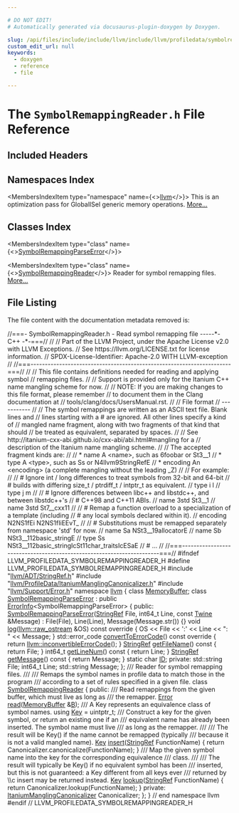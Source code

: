 ```yaml
---

# DO NOT EDIT!
# Automatically generated via docusaurus-plugin-doxygen by Doxygen.

slug: /api/files/include/include/llvm/include/llvm/profiledata/symbolremappingreader-h
custom_edit_url: null
keywords:
  - doxygen
  - reference
  - file

---
```





# The `SymbolRemappingReader.h` File Reference

<DoxygenPage pluginConfig={pluginConfig}>



## Included Headers

<IncludesList>
<IncludesListItem
  filePath="llvm/ADT/StringRef.h"
  permalink="/docs/api/files/include/include/llvm/include/llvm/adt/stringref-h"
  isLocal="true" />
<IncludesListItem
  filePath="llvm/ProfileData/ItaniumManglingCanonicalizer.h"
  permalink="/docs/api/files/include/include/llvm/include/llvm/profiledata/itaniummanglingcanonicalizer-h"
  isLocal="true" />
<IncludesListItem
  filePath="llvm/Support/Error.h"
  permalink="/docs/api/files/include/include/llvm/include/llvm/support/error-h"
  isLocal="true" />
</IncludesList>

## Namespaces Index

<MembersIndex>

<MembersIndexItem
  type="namespace"
  name={<><a href="/docs/api/namespaces/llvm">llvm</a></>}>
This is an optimization pass for GlobalISel generic memory operations. <a href="/docs/api/namespaces/llvm/#details">More...</a>
</MembersIndexItem>

</MembersIndex>

## Classes Index

<MembersIndex>

<MembersIndexItem
  type="class"
  name={<><a href="/docs/api/classes/llvm/symbolremappingparseerror">SymbolRemappingParseError</a></>}>
</MembersIndexItem>

<MembersIndexItem
  type="class"
  name={<><a href="/docs/api/classes/llvm/symbolremappingreader">SymbolRemappingReader</a></>}>
Reader for symbol remapping files. <a href="/docs/api/classes/llvm/symbolremappingreader/#details">More...</a>
</MembersIndexItem>

</MembersIndex>


## File Listing

The file content with the documentation metadata removed is:

<ProgramListing>

<Link id="l00001" /><CodeLine lineNumber="1"><span class="doxyHighlightComment">//===- SymbolRemappingReader.h - Read symbol remapping file -----&#42;- C++ -&#42;-===//</span></CodeLine>
<Link id="l00002" /><CodeLine lineNumber="2"><span class="doxyHighlightComment">//</span></CodeLine>
<Link id="l00003" /><CodeLine lineNumber="3"><span class="doxyHighlightComment">// Part of the LLVM Project, under the Apache License v2.0 with LLVM Exceptions.</span></CodeLine>
<Link id="l00004" /><CodeLine lineNumber="4"><span class="doxyHighlightComment">// See https://llvm.org/LICENSE.txt for license information.</span></CodeLine>
<Link id="l00005" /><CodeLine lineNumber="5"><span class="doxyHighlightComment">// SPDX-License-Identifier: Apache-2.0 WITH LLVM-exception</span></CodeLine>
<Link id="l00006" /><CodeLine lineNumber="6"><span class="doxyHighlightComment">//</span></CodeLine>
<Link id="l00007" /><CodeLine lineNumber="7"><span class="doxyHighlightComment">//===----------------------------------------------------------------------===//</span></CodeLine>
<Link id="l00008" /><CodeLine lineNumber="8"><span class="doxyHighlightComment">//</span></CodeLine>
<Link id="l00009" /><CodeLine lineNumber="9"><span class="doxyHighlightComment">// This file contains definitions needed for reading and applying symbol</span></CodeLine>
<Link id="l00010" /><CodeLine lineNumber="10"><span class="doxyHighlightComment">// remapping files.</span></CodeLine>
<Link id="l00011" /><CodeLine lineNumber="11"><span class="doxyHighlightComment">//</span></CodeLine>
<Link id="l00012" /><CodeLine lineNumber="12"><span class="doxyHighlightComment">// Support is provided only for the Itanium C++ name mangling scheme for now.</span></CodeLine>
<Link id="l00013" /><CodeLine lineNumber="13"><span class="doxyHighlightComment">//</span></CodeLine>
<Link id="l00014" /><CodeLine lineNumber="14"><span class="doxyHighlightComment">// NOTE: If you are making changes to this file format, please remember</span></CodeLine>
<Link id="l00015" /><CodeLine lineNumber="15"><span class="doxyHighlightComment">//       to document them in the Clang documentation at</span></CodeLine>
<Link id="l00016" /><CodeLine lineNumber="16"><span class="doxyHighlightComment">//       tools/clang/docs/UsersManual.rst.</span></CodeLine>
<Link id="l00017" /><CodeLine lineNumber="17"><span class="doxyHighlightComment">//</span></CodeLine>
<Link id="l00018" /><CodeLine lineNumber="18"><span class="doxyHighlightComment">// File format</span></CodeLine>
<Link id="l00019" /><CodeLine lineNumber="19"><span class="doxyHighlightComment">// -----------</span></CodeLine>
<Link id="l00020" /><CodeLine lineNumber="20"><span class="doxyHighlightComment">//</span></CodeLine>
<Link id="l00021" /><CodeLine lineNumber="21"><span class="doxyHighlightComment">// The symbol remappings are written as an ASCII text file. Blank lines and</span></CodeLine>
<Link id="l00022" /><CodeLine lineNumber="22"><span class="doxyHighlightComment">// lines starting with a # are ignored. All other lines specify a kind of</span></CodeLine>
<Link id="l00023" /><CodeLine lineNumber="23"><span class="doxyHighlightComment">// mangled name fragment, along with two fragments of that kind that should</span></CodeLine>
<Link id="l00024" /><CodeLine lineNumber="24"><span class="doxyHighlightComment">// be treated as equivalent, separated by spaces.</span></CodeLine>
<Link id="l00025" /><CodeLine lineNumber="25"><span class="doxyHighlightComment">//</span></CodeLine>
<Link id="l00026" /><CodeLine lineNumber="26"><span class="doxyHighlightComment">// See http://itanium-cxx-abi.github.io/cxx-abi/abi.html#mangling for a</span></CodeLine>
<Link id="l00027" /><CodeLine lineNumber="27"><span class="doxyHighlightComment">// description of the Itanium name mangling scheme.</span></CodeLine>
<Link id="l00028" /><CodeLine lineNumber="28"><span class="doxyHighlightComment">//</span></CodeLine>
<Link id="l00029" /><CodeLine lineNumber="29"><span class="doxyHighlightComment">// The accepted fragment kinds are:</span></CodeLine>
<Link id="l00030" /><CodeLine lineNumber="30"><span class="doxyHighlightComment">//</span></CodeLine>
<Link id="l00031" /><CodeLine lineNumber="31"><span class="doxyHighlightComment">//  &#42; name  A &lt;name&gt;, such as 6foobar or St3&#95;&#95;1</span></CodeLine>
<Link id="l00032" /><CodeLine lineNumber="32"><span class="doxyHighlightComment">//  &#42; type  A &lt;type&gt;, such as Ss or N4llvm9StringRefE</span></CodeLine>
<Link id="l00033" /><CodeLine lineNumber="33"><span class="doxyHighlightComment">//  &#42; encoding  An &lt;encoding&gt; (a complete mangling without the leading &#95;Z)</span></CodeLine>
<Link id="l00034" /><CodeLine lineNumber="34"><span class="doxyHighlightComment">//</span></CodeLine>
<Link id="l00035" /><CodeLine lineNumber="35"><span class="doxyHighlightComment">// For example:</span></CodeLine>
<Link id="l00036" /><CodeLine lineNumber="36"><span class="doxyHighlightComment">//</span></CodeLine>
<Link id="l00037" /><CodeLine lineNumber="37"><span class="doxyHighlightComment">// # Ignore int / long differences to treat symbols from 32-bit and 64-bit</span></CodeLine>
<Link id="l00038" /><CodeLine lineNumber="38"><span class="doxyHighlightComment">// # builds with differing size&#95;t / ptrdiff&#95;t / intptr&#95;t as equivalent.</span></CodeLine>
<Link id="l00039" /><CodeLine lineNumber="39"><span class="doxyHighlightComment">// type i l</span></CodeLine>
<Link id="l00040" /><CodeLine lineNumber="40"><span class="doxyHighlightComment">// type j m</span></CodeLine>
<Link id="l00041" /><CodeLine lineNumber="41"><span class="doxyHighlightComment">//</span></CodeLine>
<Link id="l00042" /><CodeLine lineNumber="42"><span class="doxyHighlightComment">// # Ignore differences between libc++ and libstdc++, and between libstdc++&#39;s</span></CodeLine>
<Link id="l00043" /><CodeLine lineNumber="43"><span class="doxyHighlightComment">// # C++98 and C++11 ABIs.</span></CodeLine>
<Link id="l00044" /><CodeLine lineNumber="44"><span class="doxyHighlightComment">// name 3std St3&#95;&#95;1</span></CodeLine>
<Link id="l00045" /><CodeLine lineNumber="45"><span class="doxyHighlightComment">// name 3std St7&#95;&#95;cxx11</span></CodeLine>
<Link id="l00046" /><CodeLine lineNumber="46"><span class="doxyHighlightComment">//</span></CodeLine>
<Link id="l00047" /><CodeLine lineNumber="47"><span class="doxyHighlightComment">// # Remap a function overload to a specialization of a template (including</span></CodeLine>
<Link id="l00048" /><CodeLine lineNumber="48"><span class="doxyHighlightComment">// # any local symbols declared within it).</span></CodeLine>
<Link id="l00049" /><CodeLine lineNumber="49"><span class="doxyHighlightComment">// encoding N2NS1fEi N2NS1fIiEEvT&#95;</span></CodeLine>
<Link id="l00050" /><CodeLine lineNumber="50"><span class="doxyHighlightComment">//</span></CodeLine>
<Link id="l00051" /><CodeLine lineNumber="51"><span class="doxyHighlightComment">// # Substitutions must be remapped separately from namespace &#39;std&#39; for now.</span></CodeLine>
<Link id="l00052" /><CodeLine lineNumber="52"><span class="doxyHighlightComment">// name Sa NSt3&#95;&#95;19allocatorE</span></CodeLine>
<Link id="l00053" /><CodeLine lineNumber="53"><span class="doxyHighlightComment">// name Sb NSt3&#95;&#95;112basic&#95;stringE</span></CodeLine>
<Link id="l00054" /><CodeLine lineNumber="54"><span class="doxyHighlightComment">// type Ss NSt3&#95;&#95;112basic&#95;stringIcSt11char&#95;traitsIcESaE</span></CodeLine>
<Link id="l00055" /><CodeLine lineNumber="55"><span class="doxyHighlightComment">// # ...</span></CodeLine>
<Link id="l00056" /><CodeLine lineNumber="56"><span class="doxyHighlightComment">//</span></CodeLine>
<Link id="l00057" /><CodeLine lineNumber="57"><span class="doxyHighlightComment">//===----------------------------------------------------------------------===//</span></CodeLine>
<Link id="l00058" /><CodeLine lineNumber="58"></CodeLine>
<Link id="l00059" /><CodeLine lineNumber="59"><span class="doxyHighlightPreprocessor">#ifndef LLVM&#95;PROFILEDATA&#95;SYMBOLREMAPPINGREADER&#95;H</span></CodeLine>
<Link id="l00060" /><CodeLine lineNumber="60"><span class="doxyHighlightPreprocessor">#define LLVM&#95;PROFILEDATA&#95;SYMBOLREMAPPINGREADER&#95;H</span></CodeLine>
<Link id="l00061" /><CodeLine lineNumber="61"></CodeLine>
<Link id="l00062" /><CodeLine lineNumber="62"><span class="doxyHighlightPreprocessor">#include &quot;<a href="/docs/api/files/include/include/llvm/include/llvm/adt/stringref-h">llvm/ADT/StringRef.h</a>&quot;</span></CodeLine>
<Link id="l00063" /><CodeLine lineNumber="63"><span class="doxyHighlightPreprocessor">#include &quot;<a href="/docs/api/files/include/include/llvm/include/llvm/profiledata/itaniummanglingcanonicalizer-h">llvm/ProfileData/ItaniumManglingCanonicalizer.h</a>&quot;</span></CodeLine>
<Link id="l00064" /><CodeLine lineNumber="64"><span class="doxyHighlightPreprocessor">#include &quot;<a href="/docs/api/files/include/include/llvm/include/llvm/support/error-h">llvm/Support/Error.h</a>&quot;</span></CodeLine>
<Link id="l00065" /><CodeLine lineNumber="65"></CodeLine>
<Link id="l00066" /><CodeLine lineNumber="66"><span class="doxyHighlightKeyword">namespace </span><span class="doxyHighlight"><a href="/docs/api/namespaces/llvm">llvm</a> &#123;</span></CodeLine>
<Link id="l00067" /><CodeLine lineNumber="67"></CodeLine>
<Link id="l00068" /><CodeLine lineNumber="68"><span class="doxyHighlightKeyword">class </span><span class="doxyHighlight"><a href="/docs/api/classes/llvm/memorybuffer">MemoryBuffer</a>;</span></CodeLine>
<Link id="l00069" /><CodeLine lineNumber="69"></CodeLine>
<Link id="l00070" /><CodeLine lineNumber="70" lineLink="/docs/api/classes/llvm/symbolremappingparseerror"><span class="doxyHighlightKeyword">class </span><span class="doxyHighlight"><a href="/docs/api/classes/llvm/symbolremappingparseerror/#a4259b900b01eebdd7607b77a84766f43">SymbolRemappingParseError</a> : </span><span class="doxyHighlightKeyword">public</span><span class="doxyHighlight"> <a href="/docs/api/classes/llvm/errorinfo">ErrorInfo</a>&lt;SymbolRemappingParseError&gt; &#123;</span></CodeLine>
<Link id="l00071" /><CodeLine lineNumber="71"><span class="doxyHighlightKeyword">public</span><span class="doxyHighlight">:</span></CodeLine>
<Link id="l00072" /><CodeLine lineNumber="72" lineLink="/docs/api/classes/llvm/symbolremappingparseerror/#a4259b900b01eebdd7607b77a84766f43"><span class="doxyHighlight">  <a href="/docs/api/classes/llvm/symbolremappingparseerror/#a4259b900b01eebdd7607b77a84766f43">SymbolRemappingParseError</a>(<a href="/docs/api/classes/llvm/stringref">StringRef</a> File, int64&#95;t Line, </span><span class="doxyHighlightKeyword">const</span><span class="doxyHighlight"> <a href="/docs/api/classes/llvm/twine">Twine</a> &amp;Message)</span></CodeLine>
<Link id="l00073" /><CodeLine lineNumber="73"><span class="doxyHighlight">      : File(File), Line(Line), Message(Message.str()) &#123;&#125;</span></CodeLine>
<Link id="l00074" /><CodeLine lineNumber="74"></CodeLine>
<Link id="l00075" /><CodeLine lineNumber="75" lineLink="/docs/api/classes/llvm/symbolremappingparseerror/#a7e4a49ff47a35f64dc57dfcb06c97434"><span class="doxyHighlight">  </span><span class="doxyHighlightKeywordType">void</span><span class="doxyHighlight"> <a href="/docs/api/classes/llvm/symbolremappingparseerror/#a7e4a49ff47a35f64dc57dfcb06c97434">log</a>(<a href="/docs/api/classes/llvm/raw-ostream">llvm::raw&#95;ostream</a> &amp;OS)</span><span class="doxyHighlightKeyword"> const override </span><span class="doxyHighlight">&#123;</span></CodeLine>
<Link id="l00076" /><CodeLine lineNumber="76"><span class="doxyHighlight">    OS &lt;&lt; File &lt;&lt; </span><span class="doxyHighlightCharLiteral">&#39;:&#39;</span><span class="doxyHighlight"> &lt;&lt; Line &lt;&lt; </span><span class="doxyHighlightStringLiteral">&quot;: &quot;</span><span class="doxyHighlight"> &lt;&lt; Message;</span></CodeLine>
<Link id="l00077" /><CodeLine lineNumber="77"><span class="doxyHighlight">  &#125;</span></CodeLine>
<Link id="l00078" /><CodeLine lineNumber="78" lineLink="/docs/api/classes/llvm/symbolremappingparseerror/#a1ac026825e826f03ba831e2a77c65fe2"><span class="doxyHighlight">  std::error&#95;code <a href="/docs/api/classes/llvm/symbolremappingparseerror/#a1ac026825e826f03ba831e2a77c65fe2">convertToErrorCode</a>()</span><span class="doxyHighlightKeyword"> const override </span><span class="doxyHighlight">&#123;</span></CodeLine>
<Link id="l00079" /><CodeLine lineNumber="79"><span class="doxyHighlight">    </span><span class="doxyHighlightKeywordFlow">return</span><span class="doxyHighlight"> <a href="/docs/api/namespaces/llvm/#a2b43c21951d0948b34bcf7019949032d">llvm::inconvertibleErrorCode</a>();</span></CodeLine>
<Link id="l00080" /><CodeLine lineNumber="80"><span class="doxyHighlight">  &#125;</span></CodeLine>
<Link id="l00081" /><CodeLine lineNumber="81"></CodeLine>
<Link id="l00082" /><CodeLine lineNumber="82" lineLink="/docs/api/classes/llvm/symbolremappingparseerror/#a43ccefacfd5e7ed0853ca34fff31810d"><span class="doxyHighlight">  <a href="/docs/api/classes/llvm/stringref">StringRef</a> <a href="/docs/api/classes/llvm/symbolremappingparseerror/#a43ccefacfd5e7ed0853ca34fff31810d">getFileName</a>()</span><span class="doxyHighlightKeyword"> const </span><span class="doxyHighlight">&#123; </span><span class="doxyHighlightKeywordFlow">return</span><span class="doxyHighlight"> File; &#125;</span></CodeLine>
<Link id="l00083" /><CodeLine lineNumber="83" lineLink="/docs/api/classes/llvm/symbolremappingparseerror/#a217ad16f31a72df240a9dc84ae82c7b8"><span class="doxyHighlight">  int64&#95;t <a href="/docs/api/classes/llvm/symbolremappingparseerror/#a217ad16f31a72df240a9dc84ae82c7b8">getLineNum</a>()</span><span class="doxyHighlightKeyword"> const </span><span class="doxyHighlight">&#123; </span><span class="doxyHighlightKeywordFlow">return</span><span class="doxyHighlight"> Line; &#125;</span></CodeLine>
<Link id="l00084" /><CodeLine lineNumber="84" lineLink="/docs/api/classes/llvm/symbolremappingparseerror/#a316b8b3fd59636aa35cb7e23ff727e11"><span class="doxyHighlight">  <a href="/docs/api/classes/llvm/stringref">StringRef</a> <a href="/docs/api/classes/llvm/symbolremappingparseerror/#a316b8b3fd59636aa35cb7e23ff727e11">getMessage</a>()</span><span class="doxyHighlightKeyword"> const </span><span class="doxyHighlight">&#123; </span><span class="doxyHighlightKeywordFlow">return</span><span class="doxyHighlight"> Message; &#125;</span></CodeLine>
<Link id="l00085" /><CodeLine lineNumber="85"></CodeLine>
<Link id="l00086" /><CodeLine lineNumber="86" lineLink="/docs/api/classes/llvm/symbolremappingparseerror/#a75c07900190632206f5fe778185878a9"><span class="doxyHighlight">  </span><span class="doxyHighlightKeyword">static</span><span class="doxyHighlight"> </span><span class="doxyHighlightKeywordType">char</span><span class="doxyHighlight"> <a href="/docs/api/classes/llvm/symbolremappingparseerror/#a75c07900190632206f5fe778185878a9">ID</a>;</span></CodeLine>
<Link id="l00087" /><CodeLine lineNumber="87"></CodeLine>
<Link id="l00088" /><CodeLine lineNumber="88"><span class="doxyHighlightKeyword">private</span><span class="doxyHighlight">:</span></CodeLine>
<Link id="l00089" /><CodeLine lineNumber="89"><span class="doxyHighlight">  std::string File;</span></CodeLine>
<Link id="l00090" /><CodeLine lineNumber="90"><span class="doxyHighlight">  int64&#95;t Line;</span></CodeLine>
<Link id="l00091" /><CodeLine lineNumber="91"><span class="doxyHighlight">  std::string Message;</span></CodeLine>
<Link id="l00092" /><CodeLine lineNumber="92"><span class="doxyHighlight">&#125;;</span></CodeLine>
<Link id="l00093" /><CodeLine lineNumber="93"></CodeLine>
<Link id="l00094" /><CodeLine lineNumber="94"><span class="doxyHighlightComment">/// Reader for symbol remapping files.</span></CodeLine>
<Link id="l00095" /><CodeLine lineNumber="95"><span class="doxyHighlightComment">///</span></CodeLine>
<Link id="l00096" /><CodeLine lineNumber="96"><span class="doxyHighlightComment">/// Remaps the symbol names in profile data to match those in the program</span></CodeLine>
<Link id="l00097" /><CodeLine lineNumber="97"><span class="doxyHighlightComment">/// according to a set of rules specified in a given file.</span></CodeLine>
<Link id="l00098" /><CodeLine lineNumber="98" lineLink="/docs/api/classes/llvm/symbolremappingreader"><span class="doxyHighlightKeyword">class </span><span class="doxyHighlight"><a href="/docs/api/classes/llvm/symbolremappingreader">SymbolRemappingReader</a> &#123;</span></CodeLine>
<Link id="l00099" /><CodeLine lineNumber="99"><span class="doxyHighlightKeyword">public</span><span class="doxyHighlight">:</span></CodeLine>
<Link id="l00100" /><CodeLine lineNumber="100"><span class="doxyHighlightComment">  /// Read remappings from the given buffer, which must live as long as</span></CodeLine>
<Link id="l00101" /><CodeLine lineNumber="101"><span class="doxyHighlightComment">  /// the remapper.</span></CodeLine>
<Link id="l00102" /><CodeLine lineNumber="102"><span class="doxyHighlight">  <a href="/docs/api/classes/llvm/error">Error</a> <a href="/docs/api/classes/llvm/symbolremappingreader/#a6b15e282ce11e66f93f7b1a22407547b">read</a>(<a href="/docs/api/classes/llvm/memorybuffer">MemoryBuffer</a> &amp;<a href="/docs/api/files/lib/lib/ir/builtingcs-cpp/#ae76959fe811ba090de4cba69ac00f1da">B</a>);</span></CodeLine>
<Link id="l00103" /><CodeLine lineNumber="103"></CodeLine>
<Link id="l00104" /><CodeLine lineNumber="104"><span class="doxyHighlightComment">  /// A Key represents an equivalence class of symbol names.</span></CodeLine>
<Link id="l00105" /><CodeLine lineNumber="105" lineLink="/docs/api/classes/llvm/symbolremappingreader/#a927d799644c7df94d198980a02abcc14"><span class="doxyHighlight">  </span><span class="doxyHighlightKeyword">using </span><span class="doxyHighlight"><a href="/docs/api/classes/llvm/symbolremappingreader/#a927d799644c7df94d198980a02abcc14">Key</a> = uintptr&#95;t;</span></CodeLine>
<Link id="l00106" /><CodeLine lineNumber="106"></CodeLine>
<Link id="l00107" /><CodeLine lineNumber="107"><span class="doxyHighlightComment">  /// Construct a key for the given symbol, or return an existing one if an</span></CodeLine>
<Link id="l00108" /><CodeLine lineNumber="108"><span class="doxyHighlightComment">  /// equivalent name has already been inserted. The symbol name must live</span></CodeLine>
<Link id="l00109" /><CodeLine lineNumber="109"><span class="doxyHighlightComment">  /// as long as the remapper.</span></CodeLine>
<Link id="l00110" /><CodeLine lineNumber="110"><span class="doxyHighlightComment">  ///</span></CodeLine>
<Link id="l00111" /><CodeLine lineNumber="111"><span class="doxyHighlightComment">  /// The result will be Key() if the name cannot be remapped (typically</span></CodeLine>
<Link id="l00112" /><CodeLine lineNumber="112"><span class="doxyHighlightComment">  /// because it is not a valid mangled name).</span></CodeLine>
<Link id="l00113" /><CodeLine lineNumber="113" lineLink="/docs/api/classes/llvm/symbolremappingreader/#a3924a053395823fb4030c3a9d237d015"><span class="doxyHighlight">  <a href="/docs/api/classes/llvm/symbolremappingreader/#a927d799644c7df94d198980a02abcc14">Key</a> <a href="/docs/api/classes/llvm/symbolremappingreader/#a3924a053395823fb4030c3a9d237d015">insert</a>(<a href="/docs/api/classes/llvm/stringref">StringRef</a> FunctionName) &#123;</span></CodeLine>
<Link id="l00114" /><CodeLine lineNumber="114"><span class="doxyHighlight">    </span><span class="doxyHighlightKeywordFlow">return</span><span class="doxyHighlight"> Canonicalizer.canonicalize(FunctionName);</span></CodeLine>
<Link id="l00115" /><CodeLine lineNumber="115"><span class="doxyHighlight">  &#125;</span></CodeLine>
<Link id="l00116" /><CodeLine lineNumber="116"></CodeLine>
<Link id="l00117" /><CodeLine lineNumber="117"><span class="doxyHighlightComment">  /// Map the given symbol name into the key for the corresponding equivalence</span></CodeLine>
<Link id="l00118" /><CodeLine lineNumber="118"><span class="doxyHighlightComment">  /// class.</span></CodeLine>
<Link id="l00119" /><CodeLine lineNumber="119"><span class="doxyHighlightComment">  ///</span></CodeLine>
<Link id="l00120" /><CodeLine lineNumber="120"><span class="doxyHighlightComment">  /// The result will typically be Key() if no equivalent symbol has been</span></CodeLine>
<Link id="l00121" /><CodeLine lineNumber="121"><span class="doxyHighlightComment">  /// inserted, but this is not guaranteed: a Key different from all keys ever</span></CodeLine>
<Link id="l00122" /><CodeLine lineNumber="122"><span class="doxyHighlightComment">  /// returned by \\c insert may be returned instead.</span></CodeLine>
<Link id="l00123" /><CodeLine lineNumber="123" lineLink="/docs/api/classes/llvm/symbolremappingreader/#a44d84dad093a98d74c5d5c0e4821815c"><span class="doxyHighlight">  <a href="/docs/api/classes/llvm/symbolremappingreader/#a927d799644c7df94d198980a02abcc14">Key</a> <a href="/docs/api/classes/llvm/symbolremappingreader/#a44d84dad093a98d74c5d5c0e4821815c">lookup</a>(<a href="/docs/api/classes/llvm/stringref">StringRef</a> FunctionName) &#123;</span></CodeLine>
<Link id="l00124" /><CodeLine lineNumber="124"><span class="doxyHighlight">    </span><span class="doxyHighlightKeywordFlow">return</span><span class="doxyHighlight"> Canonicalizer.lookup(FunctionName);</span></CodeLine>
<Link id="l00125" /><CodeLine lineNumber="125"><span class="doxyHighlight">  &#125;</span></CodeLine>
<Link id="l00126" /><CodeLine lineNumber="126"></CodeLine>
<Link id="l00127" /><CodeLine lineNumber="127"><span class="doxyHighlightKeyword">private</span><span class="doxyHighlight">:</span></CodeLine>
<Link id="l00128" /><CodeLine lineNumber="128"><span class="doxyHighlight">  <a href="/docs/api/classes/llvm/itaniummanglingcanonicalizer">ItaniumManglingCanonicalizer</a> Canonicalizer;</span></CodeLine>
<Link id="l00129" /><CodeLine lineNumber="129"><span class="doxyHighlight">&#125;;</span></CodeLine>
<Link id="l00130" /><CodeLine lineNumber="130"></CodeLine>
<Link id="l00131" /><CodeLine lineNumber="131"><span class="doxyHighlight">&#125; </span><span class="doxyHighlightComment">// end namespace llvm</span></CodeLine>
<Link id="l00132" /><CodeLine lineNumber="132"></CodeLine>
<Link id="l00133" /><CodeLine lineNumber="133"><span class="doxyHighlightPreprocessor">#endif </span><span class="doxyHighlightComment">// LLVM&#95;PROFILEDATA&#95;SYMBOLREMAPPINGREADER&#95;H</span></CodeLine>

</ProgramListing>


</DoxygenPage>
